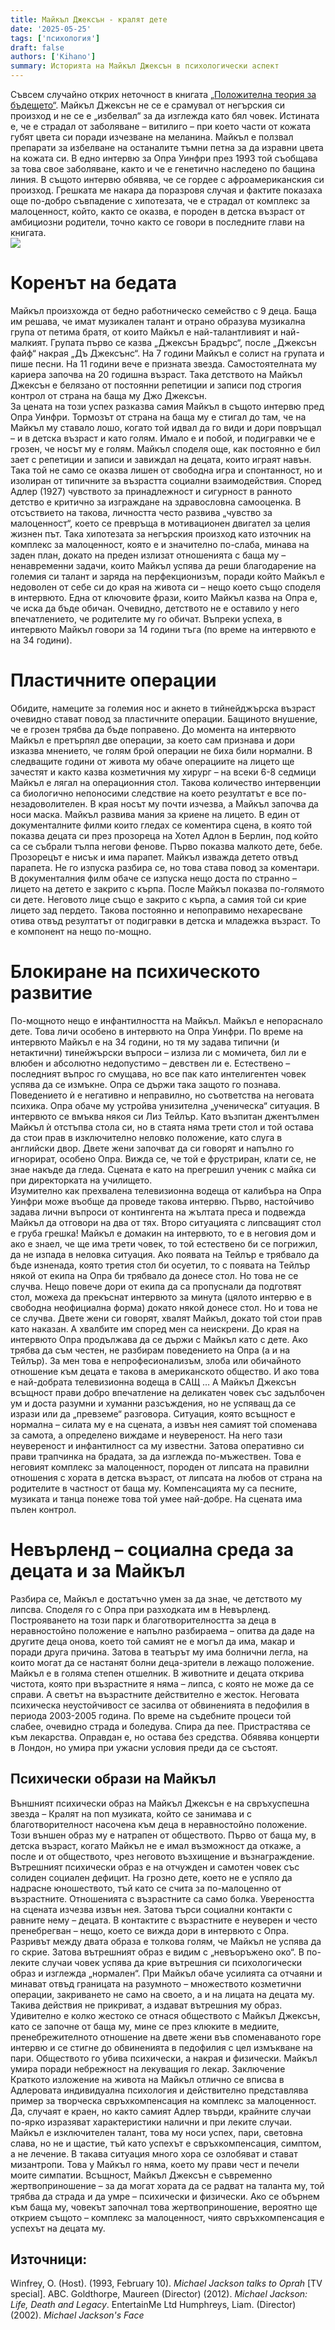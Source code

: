 ```yaml
---
title: Майкъл Джексън - кралят дете
date: '2025-05-25'
tags: ['психология']
draft: false
authors: ['Kihano']
summary: Историята на Майкъл Джексън в психологически аспект
---
```

Съвсем случайно открих неточност в книгата [„Положителна теория за бъдещето“](book). Майкъл Джексън не се е срамувал от негърския си произход и не се е „избелвал“ за да изглежда като бял човек. Истината е, че е страдал от заболяване – витилиго – при което части от кожата губят цвета си поради изчезване на меланина. Майкъл е ползвал препарати за избелване на останалите тъмни петна за да изравни цвета на кожата си. В едно интервю за Опра Уинфри през 1993 той съобщава за това свое заболяване, както и че е генетично наследено по бащина линия. В същото интервю обявява, че се гордее с афроамериканския си произход.
Грешката ме накара да поразровя случая и фактите показаха още по-добро съвпадение с хипотезата, че е страдал от комплекс за малоценност, който, както се оказва, е породен в детска възраст от амбициозни родители, точно както се говори в последните глави на книгата.  
![](/static/images/MJMS.png)
# Коренът на бедата
Майкъл произхожда от бедно работническо семейство с 9 деца. Баща им решава, че имат музикален талант и отрано образува музикална група от петима братя, от които Майкъл е най-талантливият и най-малкият. Групата първо се казва „Джексън Брадърс“, после „Джексън файф“ накрая „Дъ Джексънс“. На 7 години Майкъл е солист на групата и пише песни. На 11 години вече е призната звезда. Самостоятелната му кариера започва на 20 годишна възраст. Така детството на Майкъл Джексън е белязано от постоянни репетиции и записи под строгия контрол от страна на баща му Джо Джексън.  
За цената на този успех разказва самия Майкъл в същото интервю пред Опра Уинфри. Тормозът от страна на баща му е стигал до там, че на Майкъл му ставало лошо, когато той идвал да го види и дори повръщал – и в детска възраст и като голям. Имало е и побой, и подигравки че е грозен, че носът му е голям. Майкъл споделя още, как постоянно е бил зает с репетиции и записи и завиждал на децата, които играят навън. Така той не само се оказва лишен от свободна игра и спонтанност, но и изолиран от типичните за възрастта социални взаимодействия. Според Адлер (1927) чувството за принадлежност и сигурност в ранното детство е критично за изграждане на здравословна самооценка. В отсъствието на такова, личността често развива „чувство за малоценност“, което се превръща в мотивационен двигател за целия жизнен път.
Така хипотезата за негърския произход като източник на комплекс за малоценност, която е и значително по-слаба, минава на заден план, докато на преден излизат отношенията с баща му – ненавременни задачи, които Майкъл успява да реши благодарение на големия си талант и заряда на перфекционизъм, поради който Майкъл е недоволен от себе си до края на живота си – нещо което също споделя в интервюто. Една от ключовите фрази, които Майкъл казва на Опра е, че иска да бъде обичан. Очевидно, детството не е оставило у него впечатлението, че родителите му го обичат. Въпреки успеха, в интервюто Майкъл говори за 14 години тъга (по време на интервюто е на 34 години).
# Пластичните операции
Обидите, намеците за големия нос и акнето в тийнейджърска възраст очевидно стават повод за пластичните операции. Бащиното внушение, че е грозен трябва да бъде поправено. До момента на интервюто Майкъл е претърпял две операции, за което сам признава и дори изказва мнението, че голям брой операции не биха били нормални. В следващите години от живота му обаче операциите на лицето ще зачестят и както казва козметичния му хирург – на всеки 6-8 седмици Майкъл е лягал на операционния стол. Такова количество интервенции са биологично непоносими следствие на което резултатът е все по-незадоволителен. В края носът му почти изчезва, а Майкъл започва да носи маска. 
Майкъл развива мания за криене на лицето. В един от документалните филми които гледах се коментира сцена, в която той показва децата си през прозореца на Хотел Адлон в Берлин, под който са се събрали тълпа негови фенове. Първо показва малкото дете, бебе. Прозорецът е нисък и има парапет. Майкъл изважда детето отвъд парапета. Не го изпуска разбира се, но това става повод за коментари. В документалния филм обаче се изпуска нещо доста по странно – лицето на детето е закрито с кърпа. После Майкъл показва по-голямото си дете. Неговото лице също е закрито с кърпа, а самия той си крие лицето зад пердето.  Такова постоянно и непоправимо нехаресване отива отвъд резултатът от подигравки в детска и младежка възраст. То е компонент на нещо по-мощно. 
# Блокиране на психическото развитие
По-мощното нещо е инфантилността на Майкъл. Майкъл е непораснало дете. Това личи особено в интервюто на Опра Уинфри. По време на интервюто Майкъл е на 34 години, но тя му задава типични (и нетактични) тинейжърски въпроси – излиза ли с момичета, бил ли е влюбен и абсолютно недопустимо – девствен ли е. Естествено – последният въпрос го смущава, но все пак като интелигентен човек успява да се измъкне. Опра се държи така защото го познава. Поведението ѝ е негативно и неправилно, но съответства на неговата психика.
Опра обаче му устройва унизителна „ученическа“ ситуация. В интервюто се вмъква някоя си Лиз Тейлър. Като възпитан джентълмен Майкъл ѝ отстъпва стола си, но в стаята няма трети стол и той остава да стои прав в изключително неловко положение, като слуга в английски двор. Двете жени започват да си говорят и напълно го игнорират, особено Опра. Вижда се, че той е фрустриран, клати се, не знае накъде да гледа. Сцената е като на прегрешил ученик с майка си при директорката на училището.  
Изумително как прехвалена телевизионна водеща от калибъра на Опра Уинфри може въобще да проведе такова интервю. Първо, настойчиво задава лични въпроси от контингента на жълтата преса и подвежда Майкъл да отговори на два от тях. Второ ситуацията с липсващият стол е груба грешка! Майкъл е домакин на интервюто, то е в неговия дом и ако е знаел, че ще има трети човек, то той естествено би се погрижил, да не изпада в неловка ситуация. Ако появата на Тейлър е трябвало да бъде изненада, която третия стол би осуетил, то с появата на Тейлър някой от екипа на Опра би трябвало да донесе стол. Но това не се случва. Нещо повече дори от екипа да са пропуснали да подготвят стол, можеха да прекъснат интервюто за минута (цялото интервю е в свободна неофициална форма) докато някой донесе стол. Но и това не се случва. Двете жени си говорят, хвалят Майкъл, докато той стои прав като наказан. А хвалбите им според мен са неискрени. До края на интервюто Опра продължава да се държи с Майкъл като с дете. Ако трябва да съм честен, не разбирам поведението на Опра (а и на Тейлър). За мен това е непрофесионализъм, злоба или обичайното отношение към децата е такова в американското общество. И ако това е най-добрата телевизионна водеща в САЩ … 
А Майкъл Джексън всъщност прави добро впечатление на деликатен човек със задълбочен ум и доста разумни и хуманни разсъждения, но не успяващ да се изрази или да „превземе“ разговора. Ситуация, която всъщност е нормална – силата му е на сцената, а извън нея самият той споменава за самота, а определено виждаме и неувереност. На него тази неувереност и инфантилност са му известни. Затова оперативно си прави трапчинка на брадата, за да изглежда по-мъжествен. Това е неговият комплекс за малоценност, породен от липсата на правилни отношения с хората в детска възраст, от липсата на любов от страна на родителите в частност от баща му. Компенсацията му са песните, музиката и танца понеже това той умее най-добре. На сцената има пълен контрол. 
# Невърленд – социална среда за децата и за Майкъл
Разбира се, Майкъл е достатъчно умен за да знае, че детството му липсва. Споделя го с Опра при разходката им в Невърленд. Построяването на този парк и благотворителността за деца в неравностойно положение е напълно разбираема – опитва да даде на другите деца онова, което той самият не е могъл да има, макар и поради друга причина. Затова в театърът му има болнични легла, на които могат да се настанят болни деца-зрители в лежащо положение.  
Майкъл е в голяма степен отшелник. В животните и децата открива чистота, която при възрастните я няма – липса, с която не може да се справи. А светът на възрастните действително е жесток. Неговата психическа неустойчивост се засилва от обвиненията в педофилия в периода 2003-2005 година. По време на съдебните процеси той слабее, очевидно страда и боледува. Спира да пее. Пристрастява се към лекарства. Оправдан е, но остава без средства. Обявява концерти в Лондон, но умира при ужасни условия преди да се състоят. 
## Психически образи на Майкъл
Външният психически образ на Майкъл Джексън е на свръхуспешна звезда – Кралят на поп музиката, който се занимава и с благотворителност насочена към деца в неравностойно положение. Този външен образ му е натрапен от обществото. Първо от баща му, в детска възраст, когато Майкъл не е имал възможност да откаже, а после и от обществото, чрез неговото възхищение и възнаграждение. 
Вътрешният психически образ е на отчужден и самотен човек със солиден социален дефицит. На грозно дете, което не е успяло да надрасне юношеството, тъй като се счита за по-малоценно от възрастните. Отношенията с възрастните са само болка. Увереността на сцената изчезва извън нея. Затова търси социални контакти с равните нему – децата. В контактите с възрастните е неуверен и често пренебрегван – нещо, което се вижда дори в интервюто с Опра.   
Разривът между двата образа е толкова голям, че Майкъл не успява да го скрие. Затова вътрешният образ е видим с „невъоръжено око“. В по-леките случаи човек успява да крие вътрешния си психологически образ и изглежда „нормален“. При Майкъл обаче усилията са отчаяни и минават отвъд границата на разумното – множеството козметични операции, закриването не само на своето, а и на лицата на децата му. Такива действия не прикриват, а издават вътрешния му образ.
Удивително е колко жестоко се отнася обществото с Майкъл Джексън, като се започне от баща му, мине се през клюките в медиите, пренебрежителното отношение на двете жени във споменаваното горе интервю и се стигне до обвиненията в педофилия с цел измъкване на пари. Обществото го убива психически, а накрая и физически. Майкъл умира поради небрежност на лекуващия го лекар. 
Заключение
Краткото изложение на живота на Майкъл отлично се вписва в Адлеровата индивидуална психология и действително представлява пример за творческа свръхкомпенсация на комплекс за малоценност. Да, случаят е краен, но както самият Адлер твърди, крайните случаи по-ярко изразяват характеристики налични и при леките случаи. Майкъл е изключителен талант, това му носи успех, пари, световна слава, но не и щастие, тъй като успехът е свръхкомпенсация, симптом, а не лечение. В такава ситуация много хора се озлобяват и стават мизантропи. Това у Майкъл го няма, което му прави чест и печели моите симпатии. Всъщност, Майкъл Джексън е съвременно жертвоприношение – за да могат хората да се радват на таланта му, той трябва да страда и да умре – психически и физически. Ако се обърнем към баща му, човекът започнал това жертвоприношение, вероятно ще открием същото – комплекс за малоценност, чиято свръхкомпенсация е успехът на децата му.

## Източници:
Winfrey, O. (Host). (1993, February 10). *Michael Jackson talks to Oprah* [TV special]. ABC.
Goldthorpe, Maureen (Director) (2012). *Michael Jackson: Life, Death and Legacy*. EntertainMe Ltd
Humphreys, Liam. (Director) (2002). *Michael Jackson's Face*

